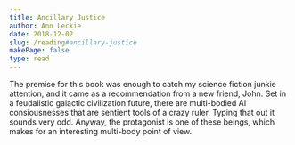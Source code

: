 ```yaml
---
title: Ancillary Justice
author: Ann Leckie
date: 2018-12-02
slug: /reading#ancillary-justice
makePage: false
type: read
---
```


The premise for this book was enough to catch my science fiction junkie
attention, and it came as a recommendation from a new friend, John. Set in a
feudalistic galactic civilization future, there are multi-bodied AI
consiousnesses that are sentient tools of a crazy ruler. Typing that out it
sounds very odd. Anyway, the protagonist is one of these beings, which makes
for an interesting multi-body point of view.
